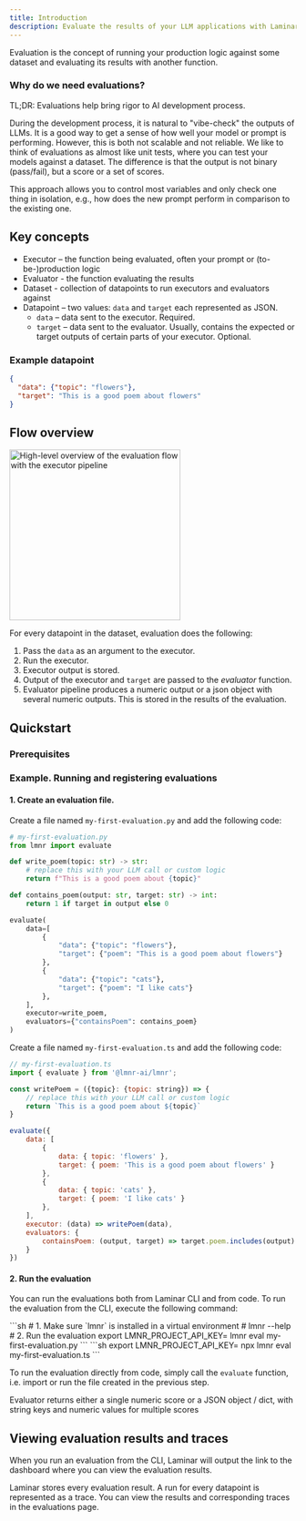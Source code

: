 ```yaml
---
title: Introduction
description: Evaluate the results of your LLM applications with Laminar
---
```



Evaluation is the concept of running your production logic against some dataset
and evaluating its results with another function.

### Why do we need evaluations?

TL;DR: Evaluations help bring rigor to AI development process.

During the development process, it is natural to "vibe-check" the outputs of LLMs.
It is a good way to get a sense of how well your model or prompt is performing.
However, this is both not scalable and not reliable. We like to think of evaluations as
almost like unit tests, where you can test your models against a dataset. The difference
is that the output is not binary (pass/fail), but a score or a set of scores.

This approach allows you to control most variables and only
check one thing in isolation, e.g., how does the new prompt perform in comparison
to the existing one.

## Key concepts

- Executor – the function being evaluated, often your prompt or (to-be-)production logic
- Evaluator - the function evaluating the results
- Dataset - collection of datapoints to run executors and evaluators against
- Datapoint – two values: `data` and `target` each represented as JSON.
  - `data` – data sent to the executor. Required.
  - `target` – data sent to the evaluator. Usually, contains the expected or target outputs of certain parts of your executor. Optional.

### Example datapoint

```json
{
  "data": {"topic": "flowers"},
  "target": "This is a good poem about flowers"
}
```

## Flow overview

<Frame caption="High-level overview of the evaluation flow">
  <img
    height="300"
    src="/images/evaluations/evaluation-with-executor.png"
    alt="High-level overview of the evaluation flow with the executor pipeline"
  />
</Frame>

For every datapoint in the dataset, evaluation does the following:

1. Pass the `data` as an argument to the executor.
1. Run the executor.
1. Executor output is stored.
1. Output of the executor and `target` are passed to the _evaluator_ function.
1. Evaluator pipeline produces a numeric output or a json object with several numeric outputs.
This is stored in the results of the evaluation.

## Quickstart

### Prerequisites

<LaminarInstall />

### Example. Running and registering evaluations

#### 1. Create an evaluation file.

<Tabs>
<Tab title = "Python">

Create a file named `my-first-evaluation.py` and add the following code:

```python
# my-first-evaluation.py
from lmnr import evaluate

def write_poem(topic: str) -> str:
    # replace this with your LLM call or custom logic
    return f"This is a good poem about {topic}"

def contains_poem(output: str, target: str) -> int:
    return 1 if target in output else 0

evaluate(
    data=[
        {
            "data": {"topic": "flowers"},
            "target": {"poem": "This is a good poem about flowers"}
        },
        {
            "data": {"topic": "cats"},
            "target": {"poem": "I like cats"}
        },
    ],
    executor=write_poem,
    evaluators={"containsPoem": contains_poem}
)
```

</Tab>
<Tab title = "JavaScript/TypeScript">

Create a file named `my-first-evaluation.ts` and add the following code:

```javascript
// my-first-evaluation.ts
import { evaluate } from '@lmnr-ai/lmnr';

const writePoem = ({topic}: {topic: string}) => {
    // replace this with your LLM call or custom logic
    return `This is a good poem about ${topic}`
}

evaluate({
    data: [
        {
            data: { topic: 'flowers' },
            target: { poem: 'This is a good poem about flowers' }
        },
        {
            data: { topic: 'cats' },
            target: { poem: 'I like cats' }
        },
    ],
    executor: (data) => writePoem(data),
    evaluators: {
        containsPoem: (output, target) => target.poem.includes(output) ? 1 : 0
    }
})
```
</Tab>
</Tabs>

#### 2. Run the evaluation

You can run the evaluations both from Laminar CLI and from code.
To run the evaluation from the CLI, execute the following command:

<Tabs>
<Tab title = "Python">
```sh
# 1. Make sure `lmnr` is installed in a virtual environment
# lmnr --help
# 2. Run the evaluation
export LMNR_PROJECT_API_KEY=<YOUR_PROJECT_API_KEY>
lmnr eval my-first-evaluation.py
```
</Tab>
<Tab title = "JavaScript/TypeScript">
```sh
export LMNR_PROJECT_API_KEY=<YOUR_PROJECT_API_KEY>
npx lmnr eval my-first-evaluation.ts
```
</Tab>

</Tabs>

To run the evaluation directly from code, simply call the `evaluate` function, i.e. import or
run the file created in the previous step.

<Tip>
Evaluator returns either a single numeric score or a JSON object / dict, with string keys and numeric values for multiple scores
</Tip>

## Viewing evaluation results and traces

When you run an evaluation from the CLI, Laminar will output the link to the dashboard
where you can view the evaluation results.

Laminar stores every evaluation result.
A run for every datapoint is represented as a trace.
You can view the results and corresponding traces in the evaluations page.
